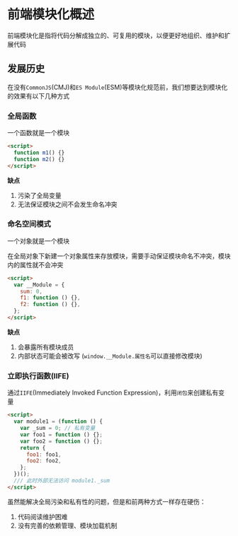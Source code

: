# 前端模块化概述

前端模块化是指将代码分解成独立的、可复用的模块，以便更好地组织、维护和扩展代码

## 发展历史

在没有`CommonJS`(CMJ)和`ES Module`(ESM)等模块化规范前，我们想要达到模块化的效果有以下几种方式

### 全局函数

一个函数就是一个模块

```html
<script>
  function m1() {}
  function m2() {}
</script>
```

**缺点**

1. 污染了全局变量
2. 无法保证模块之间不会发生命名冲突

### 命名空间模式

一个对象就是一个模块

在全局对象下新建一个对象属性来存放模块，需要手动保证模块命名不冲突，模块内的属性就不会冲突

```html
<script>
  var __Module = {
    sum: 0,
    f1: function () {},
    f2: function () {},
  };
</script>
```

**缺点**

1. 会暴露所有模块成员
2. 内部状态可能会被改写 (`window.__Module.属性名`可以直接修改模块)

### 立即执行函数(IIFE)

通过`IIFE`(Immediately Invoked Function Expression)，利用`闭包`来创建私有变量

```html
<script>
  var module1 = (function () {
    var _sum = 0; // 私有变量
    var foo1 = function () {};
    var foo2 = function () {};
    return {
      foo1: foo1,
      foo2: foo2,
    };
  })();
  /// 此时外部无法访问 module1._sum
</script>
```

虽然能解决全局污染和私有性的问题，但是和前两种方式一样存在硬伤：

1. 代码阅读维护困难
2. 没有完善的依赖管理、模块加载机制
